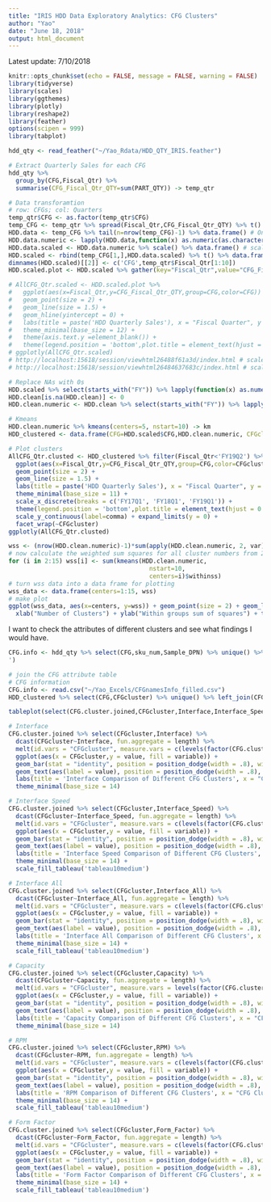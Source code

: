 ```yaml
---
title: "IRIS HDD Data Exploratory Analytics: CFG Clusters"
author: "Yao"
date: "June 18, 2018"
output: html_document
---
```


Latest update: 7/10/2018

```r
knitr::opts_chunk$set(echo = FALSE, message = FALSE, warning = FALSE)
library(tidyverse)
library(scales)
library(ggthemes)
library(plotly)
library(reshape2)
library(feather)
options(scipen = 999)
library(tabplot)
```

```r
hdd_qty <- read_feather("~/Yao_Rdata/HDD_QTY_IRIS.feather")
```

```r
# Extract Quarterly Sales for each CFG
hdd_qty %>% 
  group_by(CFG,Fiscal_Qtr) %>%
  summarise(CFG_Fiscal_Qtr_QTY=sum(PART_QTY)) -> temp_qtr

# Data transforamtion
# row: CFGs; col: Quarters
temp_qtr$CFG <- as.factor(temp_qtr$CFG)
temp_CFG <- temp_qtr %>% spread(Fiscal_Qtr,CFG_Fiscal_Qtr_QTY) %>% t() # CFG names kept
HDD.data <- temp_CFG %>% tail(n=nrow(temp_CFG)-1) %>% data.frame() # Only HDD data, col:CFG, row:qtr
HDD.data.numeric <- lapply(HDD.data,function(x) as.numeric(as.character(x))) %>% data.frame()
HDD.data.scaled <- HDD.data.numeric %>% scale() %>% data.frame() # scaled
HDD.scaled <- rbind(temp_CFG[1,],HDD.data.scaled) %>% t() %>% data.frame()
dimnames(HDD.scaled)[[2]] <- c('CFG',temp_qtr$Fiscal_Qtr[1:10])
HDD.scaled.plot <- HDD.scaled %>% gather(key="Fiscal_Qtr",value="CFG_Fiscal_Qtr_QTY",FY17Q1:FY19Q2)

# AllCFG_Qtr.scaled <- HDD.scaled.plot %>% 
#   ggplot(aes(x=Fiscal_Qtr,y=CFG_Fiscal_Qtr_QTY,group=CFG,color=CFG)) +
#   geom_point(size = 2) +
#   geom_line(size = 1.5) +
#   geom_hline(yintercept = 0) +
#   labs(title = paste('HDD Quarterly Sales'), x = "Fiscal Quarter", y = "Part Quantity") + 
#   theme_minimal(base_size = 12) + 
#   theme(axis.text.y =element_blank()) + 
#   theme(legend.position = 'bottom',plot.title = element_text(hjust = 0.5))
# ggplotly(AllCFG_Qtr.scaled) 
# http://localhost:15618/session/viewhtml26488f61a3d/index.html # scaled by Quarter
# http://localhost:15618/session/viewhtml26484637683c/index.html # scaled by CFG
```

```r
# Replace NAs with 0s
HDD.scaled %>% select(starts_with("FY")) %>% lapply(function(x) as.numeric(as.character(x))) %>% data.frame() -> HDD.clean
HDD.clean[is.na(HDD.clean)] <- 0
HDD.clean.numeric <- HDD.clean %>% select(starts_with("FY")) %>% lapply(function(x) as.numeric(as.character(x))) %>% data.frame() 

# Kmeans
HDD.clean.numeric %>% kmeans(centers=5, nstart=10) -> km
HDD_clustered <- data.frame(CFG=HDD.scaled$CFG,HDD.clean.numeric, CFGcluster=factor(km$cluster)) %>% gather(key="Fiscal_Qtr",value="CFG_Fiscal_Qtr_QTY",FY17Q1:FY19Q2)

# Plot clusters
AllCFG_Qtr.clusted <- HDD_clustered %>% filter(Fiscal_Qtr<'FY19Q2') %>%
  ggplot(aes(x=Fiscal_Qtr,y=CFG_Fiscal_Qtr_QTY,group=CFG,color=CFGcluster)) +
  geom_point(size = 2) +
  geom_line(size = 1.5) +
  labs(title = paste('HDD Quarterly Sales'), x = "Fiscal Quarter", y = "Part Quantity") + 
  theme_minimal(base_size = 11) + 
  scale_x_discrete(breaks = c('FY17Q1', 'FY18Q1', 'FY19Q1')) +
  theme(legend.position = 'bottom',plot.title = element_text(hjust = 0.5))+
  scale_y_continuous(label=comma) + expand_limits(y = 0) +
  facet_wrap(~CFGcluster)
ggplotly(AllCFG_Qtr.clusted)
```

```r
wss <- (nrow(HDD.clean.numeric)-1)*sum(apply(HDD.clean.numeric, 2, var))
# now calculate the weighted sum squares for all cluster numbers from 2 to 15
for (i in 2:15) wss[i] <- sum(kmeans(HDD.clean.numeric,
                                       nstart=10,
                                       centers=i)$withinss)
# turn wss data into a data frame for plotting
wss_data <- data.frame(centers=1:15, wss)
# make plot
ggplot(wss_data, aes(x=centers, y=wss)) + geom_point(size = 2) + geom_line(size = 1.5) +
  xlab("Number of Clusters") + ylab("Within groups sum of squares") + theme_minimal(base_size = 11)
```

I want to check the attributes of different clusters and see what findings I would have.

```r
CFG.info <- hdd_qty %>% select(CFG,sku_num,Sample_DPN) %>% unique() %>% filter(CFG=='YANJING_900GB_10K_HDD_CFG
')
```

```r
# join the CFG attribute table
# CFG information
CFG.info <- read.csv("~/Yao_Excels/CFGnamesInfo_filled.csv")
HDD_clustered %>% select(CFG,CFGcluster) %>% unique() %>% left_join(CFG.info) -> CFG.cluster.joined

tableplot(select(CFG.cluster.joined,CFGcluster,Interface,Interface_Speed,Capacity,RPM,Interface_All,Form_Factor))

# Interface
CFG.cluster.joined %>% select(CFGcluster,Interface) %>% 
  dcast(CFGcluster~Interface, fun.aggregate = length) %>%
  melt(id.vars = "CFGcluster", measure.vars = c(levels(factor(CFG.cluster.joined$Interface)))) %>%
  ggplot(aes(x = CFGcluster,y = value, fill = variable)) + 
  geom_bar(stat = "identity", position = position_dodge(width = .8), width = 0.7) +
  geom_text(aes(label = value), position = position_dodge(width = .8), vjust = -0.5) +
  labs(title = 'Interface Comparison of Different CFG Clusters', x = "CFG Clusters", y = "Interface",fill="Interface") + 
  theme_minimal(base_size = 14)

# Interface Speed
CFG.cluster.joined %>% select(CFGcluster,Interface_Speed) %>% 
  dcast(CFGcluster~Interface_Speed, fun.aggregate = length) %>%
  melt(id.vars = "CFGcluster", measure.vars = c(levels(factor(CFG.cluster.joined$Interface_Speed)))) %>%
  ggplot(aes(x = CFGcluster,y = value, fill = variable)) + 
  geom_bar(stat = "identity", position = position_dodge(width = .8), width = 0.7) +
  geom_text(aes(label = value), position = position_dodge(width = .8), vjust = -0.5) +
  labs(title = 'Interface Speed Comparison of Different CFG Clusters', x = "CFG Clusters", y = "Count", fill='Interface Speed') + 
  theme_minimal(base_size = 14) + 
  scale_fill_tableau('tableau10medium')

# Interface All
CFG.cluster.joined %>% select(CFGcluster,Interface_All) %>% 
  dcast(CFGcluster~Interface_All, fun.aggregate = length) %>%
  melt(id.vars = "CFGcluster", measure.vars = c(levels(factor(CFG.cluster.joined$Interface_All)))) %>%
  ggplot(aes(x = CFGcluster,y = value, fill = variable)) + 
  geom_bar(stat = "identity", position = position_dodge(width = .8), width = 0.7) +
  geom_text(aes(label = value), position = position_dodge(width = .8), vjust = -0.5) +
  labs(title = 'Interface All Comparison of Different CFG Clusters', x = "CFG Clusters", y = "Count", fill='Interface All') + 
  theme_minimal(base_size = 14) + 
  scale_fill_tableau('tableau10medium')

# Capacity
CFG.cluster.joined %>% select(CFGcluster,Capacity) %>% 
  dcast(CFGcluster~Capacity, fun.aggregate = length) %>%
  melt(id.vars = "CFGcluster", measure.vars = levels(factor(CFG.cluster.joined$Capacity))) %>%
  ggplot(aes(x = CFGcluster,y = value, fill = variable)) + 
  geom_bar(stat = "identity", position = position_dodge(width = .8), width = 0.7) +
  geom_text(aes(label = value), position = position_dodge(width = .8), vjust = -0.5) +
  labs(title = 'Capacity Comparison of Different CFG Clusters', x = "CFG Clusters", y = "Count", fill='Capacity') + 
  theme_minimal(base_size = 14)

# RPM
CFG.cluster.joined %>% select(CFGcluster,RPM) %>% 
  dcast(CFGcluster~RPM, fun.aggregate = length) %>%
  melt(id.vars = "CFGcluster", measure.vars = c(levels(factor(CFG.cluster.joined$RPM)))) %>%
  ggplot(aes(x = CFGcluster,y = value, fill = variable)) + 
  geom_bar(stat = "identity", position = position_dodge(width = .8), width = 0.7) +
  geom_text(aes(label = value), position = position_dodge(width = .8), vjust = -0.5) +
  labs(title = 'RPM Comparison of Different CFG Clusters', x = "CFG Clusters", y = "Count", fill='RPM') + 
  theme_minimal(base_size = 14) + 
  scale_fill_tableau('tableau10medium')

# Form Factor
CFG.cluster.joined %>% select(CFGcluster,Form_Factor) %>% 
  dcast(CFGcluster~Form_Factor, fun.aggregate = length) %>%
  melt(id.vars = "CFGcluster", measure.vars = c(levels(factor(CFG.cluster.joined$Form_Factor)))) %>%
  ggplot(aes(x = CFGcluster,y = value, fill = variable)) + 
  geom_bar(stat = "identity", position = position_dodge(width = .8), width = 0.7) +
  geom_text(aes(label = value), position = position_dodge(width = .8), vjust = -0.5) +
  labs(title = 'Form Factor Comparison of Different CFG Clusters', x = "CFG Clusters", y = "Count", fill='Form Factor') + 
  theme_minimal(base_size = 14) + 
  scale_fill_tableau('tableau10medium')
```



